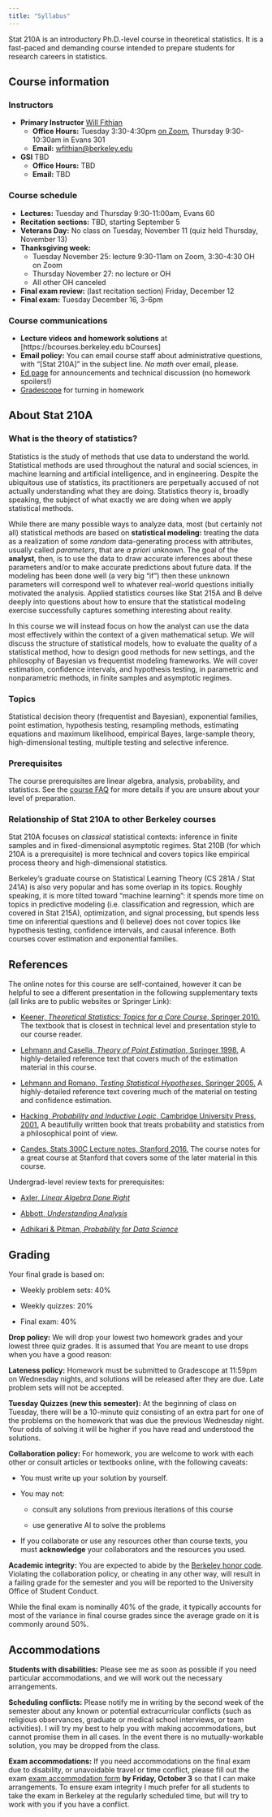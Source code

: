 ```yaml
---
title: "Syllabus"
---
```


Stat 210A is an introductory Ph.D.-level course in theoretical statistics. It is a fast-paced and demanding course intended to prepare students for research careers in statistics.

## Course information

### Instructors

-   **Primary Instructor** [Will Fithian](http://www.stat.berkeley.edu/~wfithian/)
    -   **Office Hours:** Tuesday 3:30-4:30pm [on Zoom](https://berkeley.zoom.us/j/96319412431?pwd=2OYujkSXdsNuTD1QQ25UGV1bL4CJI0.1), Thursday 9:30-10:30am in Evans 301
    -   **Email:** [wfithian\@berkeley.edu](mailto:wfithian@berkeley.edu)
-   **GSI** TBD
    -   **Office Hours:** TBD
    -   **Email:** TBD

### Course schedule

-   **Lectures:** Tuesday and Thursday 9:30-11:00am, Evans 60
-   **Recitation sections:** TBD, starting September 5
-   **Veterans Day:** No class on Tuesday, November 11 (quiz held Thursday, November 13)
-   **Thanksgiving week:**
    -   Tuesday November 25: lecture 9:30-11am on Zoom, 3:30-4:30 OH on Zoom
    -   Thursday November 27: no lecture or OH
    -   All other OH canceled
-   **Final exam review:** (last recitation section) Friday, December 12
-   **Final exam:** Tuesday December 16, 3-6pm

### Course communications

-   **Lecture videos and homework solutions** at \[https://bcourses.berkeley.edu bCourses\]
-   **Email policy:** You can email course staff about administrative questions, with "\[Stat 210A\]" in the subject line. *No math* over email, please.
-   [Ed page](https://edstem.org/us/courses/79667/) for announcements and technical discussion (no homework spoilers!)
-   [Gradescope](https://www.gradescope.com/courses/1052658) for turning in homework

## About Stat 210A

### What is the theory of statistics?

Statistics is the study of methods that use data to understand the world. Statistical methods are used throughout the natural and social sciences, in machine learning and artificial intelligence, and in engineering. Despite the ubiquitous use of statistics, its practitioners are perpetually accused of not actually understanding what they are doing. Statistics theory is, broadly speaking, the subject of what exactly we are doing when we apply statistical methods.

While there are many possible ways to analyze data, most (but certainly not all) statistical methods are based on **statistical modeling:** treating the data as a realization of some *random* data-generating process with attributes, usually called *parameters*, that are *a priori* unknown. The goal of the **analyst**, then, is to use the data to draw accurate inferences about these parameters and/or to make accurate predictions about future data. If the modeling has been done well (a very big "if") then these unknown parameters will correspond well to whatever real-world questions initially motivated the analysis. Applied statistics courses like Stat 215A and B delve deeply into questions about how to ensure that the statistical modeling exercise successfully captures something interesting about reality.

In this course we will instead focus on how the analyst can use the data most effectively within the context of a given mathematical setup. We will discuss the structure of statistical models, how to evaluate the quality of a statistical method, how to design good methods for new settings, and the philosophy of Bayesian vs frequentist modeling frameworks. We will cover estimation, confidence intervals, and hypothesis testing, in parametric and nonparametric methods, in finite samples and asymptotic regimes.

### Topics

Statistical decision theory (frequentist and Bayesian), exponential families, point estimation, hypothesis testing, resampling methods, estimating equations and maximum likelihood, empirical Bayes, large-sample theory, high-dimensional testing, multiple testing and selective inference.

### Prerequisites

The course prerequisites are linear algebra, analysis, probability, and statistics. See the [course FAQ](faq.qmd) for more details if you are unsure about your level of preparation.

### Relationship of Stat 210A to other Berkeley courses

Stat 210A focuses on *classical* statistical contexts: inference in finite samples and in fixed-dimensional asymptotic regimes. Stat 210B (for which 210A is a prerequisite) is more technical and covers topics like empirical process theory and high-dimensional statistics.

Berkeley's graduate course on Statistical Learning Theory (CS 281A / Stat 241A) is also very popular and has some overlap in its topics. Roughly speaking, it is more tilted toward "machine learning": it spends more time on topics in predictive modeling (i.e. classification and regression, which are covered in Stat 215A), optimization, and signal processing, but spends less time on inferential questions and (I believe) does not cover topics like hypothesis testing, confidence intervals, and causal inference. Both courses cover estimation and exponential families.

## References

The online notes for this course are self-contained, however it can be helpful to see a different presentation in the following supplementary texts (all links are to public websites or Springer Link):

-   [Keener, *Theoretical Statistics: Topics for a Core Course*, Springer 2010.](http://link.springer.com/book/10.1007%2F978-0-387-93839-4) The textbook that is closest in technical level and presentation style to our course reader.

-   [Lehmann and Casella, *Theory of Point Estimation*, Springer 1998.](http://link.springer.com/book/10.1007%2Fb98854) A highly-detailed reference text that covers much of the estimation material in this course.

-   [Lehmann and Romano, *Testing Statistical Hypotheses*, Springer 2005.](http://link.springer.com/book/10.1007%2F0-387-27605-X) A highly-detailed reference text covering much of the material on testing and confidence estimation.

-   [Hacking, *Probability and Inductive Logic*, Cambridge University Press, 2001.](http://fitelson.org/confirmation/hacking_introduction_to_probability_and_inductive_logic.pdf) A beautifully written book that treats probability and statistics from a philosophical point of view.

-   [Candes, Stats 300C Lecture notes, Stanford 2016.](https://statweb.stanford.edu/~candes/stats300c/lectures.html) The course notes for a great course at Stanford that covers some of the later material in this course.

Undergrad-level review texts for prerequisites:

-   [Axler, *Linear Algebra Done Right*](https://link.springer.com/book/10.1007/978-3-319-11080-6)

-   [Abbott, *Understanding Analysis*](https://link.springer.com/book/10.1007/978-1-4939-2712-8)

-   [Adhikari & Pitman, *Probability for Data Science*](http://prob140.org/textbook/)

## Grading

Your final grade is based on:

-   Weekly problem sets: 40%

-   Weekly quizzes: 20%

-   Final exam: 40%

**Drop policy:** We will drop your lowest two homework grades and your lowest three quiz grades. It is assumed that You are meant to use drops when you have a good reason: 

**Lateness policy:** Homework must be submitted to Gradescope at 11:59pm on Wednesday nights, and solutions will be released after they are due. Late problem sets will not be accepted.

**Tuesday Quizzes (new this semester):** At the beginning of class on Tuesday, there will be a 10-minute quiz consisting of an extra part for one of the problems on the homework that was due the previous Wednesday night. Your odds of solving it will be higher if you have read and understood the solutions.

**Collaboration policy:** For homework, you are welcome to work with each other or consult articles or textbooks online, with the following caveats:

-   You must write up your solution by yourself.

-   You may not:

    -   consult any solutions from previous iterations of this course

    -   use generative AI to solve the problems

-   If you collaborate or use any resources other than course texts, you must **acknowledge** your collaborators and the resources you used.

**Academic integrity:** You are expected to abide by the [Berkeley honor code](http://teaching.berkeley.edu/berkeley-honor-code). Violating the collaboration policy, or cheating in any other way, will result in a failing grade for the semester and you will be reported to the University Office of Student Conduct.

While the final exam is nominally 40\% of the grade, it typically accounts for most of the variance in final course grades since the average grade on it is commonly around 50\%.

<!-- ![Homework and final exam grades for a recent semester, with letter grade cutoffs](assets/gradescatter.png) -->

## Accommodations

**Students with disabilities:** Please see me as soon as possible if you need particular accommodations, and we will work out the necessary arrangements.

**Scheduling conflicts:** Please notify me in writing by the second week of the semester about any known or potential extracurricular conflicts (such as religious observances, graduate or medical school interviews, or team activities). I will try my best to help you with making accommodations, but cannot promise them in all cases. In the event there is no mutually-workable solution, you may be dropped from the class.

**Exam accommodations:** If you need accommodations on the final exam due to disability, or unavoidable travel or time conflict, please fill out the exam [exam accommodation form](https://docs.google.com/forms/d/e/1FAIpQLSeI-PQ37jW441pWW8wfXvRXcvYQdImXhe_8AzK-xqdsMWwLKw/) **by Friday, October 3** so that I can make arrangements. To ensure exam integrity I much prefer for all students to take the exam in Berkeley at the regularly scheduled time, but will try to work with you if you have a conflict.
